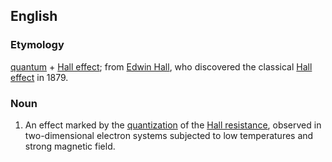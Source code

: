 ==English==

===Etymology===
[[quantum]] + [[Hall effect]]; from [[w:Edwin Hall|Edwin Hall]], who discovered the classical [[w:Hall effect|Hall effect]] in 1879.

===Noun===
{{en-noun|head=[[quantum]] [[Hall]] [[effect]]}}

# {{lb|en|physics}} An effect marked by the [[quantization]] of the [[Hall resistance]], observed in two-dimensional electron systems subjected to low temperatures and strong magnetic field.